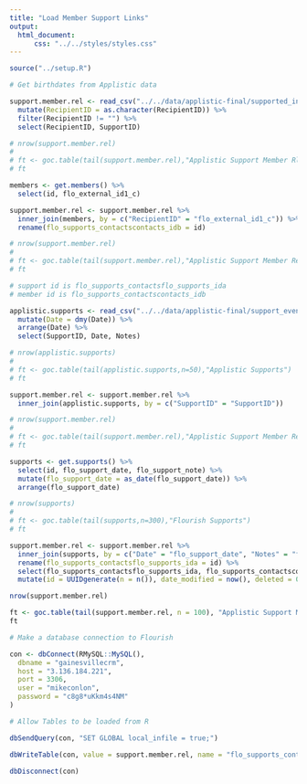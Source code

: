 ```yaml
---
title: "Load Member Support Links"
output:
  html_document:
      css: "../../styles/styles.css"
---
```

```r
source("../setup.R")
```
```r
# Get birthdates from Applistic data

support.member.rel <- read_csv("../../data/applistic-final/supported_individuals.csv") %>%
  mutate(RecipientID = as.character(RecipientID)) %>%
  filter(RecipientID != "") %>%
  select(RecipientID, SupportID)

# nrow(support.member.rel)
#
# ft <- goc.table(tail(support.member.rel),"Applistic Support Member Rleationship")
# ft

members <- get.members() %>%
  select(id, flo_external_id1_c)

support.member.rel <- support.member.rel %>%
  inner_join(members, by = c("RecipientID" = "flo_external_id1_c")) %>%
  rename(flo_supports_contactscontacts_idb = id)

# nrow(support.member.rel)
#
# ft <- goc.table(tail(support.member.rel),"Applistic Support Member Relationship")
# ft

# support id is flo_supports_contactsflo_supports_ida
# member id is flo_supports_contactscontacts_idb

applistic.supports <- read_csv("../../data/applistic-final/support_events.csv") %>%
  mutate(Date = dmy(Date)) %>%
  arrange(Date) %>%
  select(SupportID, Date, Notes)

# nrow(applistic.supports)
#
# ft <- goc.table(tail(applistic.supports,n=50),"Applistic Supports")
# ft

support.member.rel <- support.member.rel %>%
  inner_join(applistic.supports, by = c("SupportID" = "SupportID"))

# nrow(support.member.rel)
#
# ft <- goc.table(tail(support.member.rel),"Applistic Support Member Relationship")
# ft

supports <- get.supports() %>%
  select(id, flo_support_date, flo_support_note) %>%
  mutate(flo_support_date = as_date(flo_support_date)) %>%
  arrange(flo_support_date)

# nrow(supports)
#
# ft <- goc.table(tail(supports,n=300),"Flourish Supports")
# ft

support.member.rel <- support.member.rel %>%
  inner_join(supports, by = c("Date" = "flo_support_date", "Notes" = "flo_support_note")) %>%
  rename(flo_supports_contactsflo_supports_ida = id) %>%
  select(flo_supports_contactsflo_supports_ida, flo_supports_contactscontacts_idb) %>%
  mutate(id = UUIDgenerate(n = n()), date_modified = now(), deleted = 0)

nrow(support.member.rel)

ft <- goc.table(tail(support.member.rel, n = 100), "Applistic Support Member Relationship")
ft
```
``` r
# Make a database connection to Flourish

con <- dbConnect(RMySQL::MySQL(),
  dbname = "gainesvillecrm",
  host = "3.136.184.221",
  port = 3306,
  user = "mikeconlon",
  password = "c8g8*uKkm4s4NM"
)

# Allow Tables to be loaded from R

dbSendQuery(con, "SET GLOBAL local_infile = true;")

dbWriteTable(con, value = support.member.rel, name = "flo_supports_contacts_c", append = T, row.names = F)

dbDisconnect(con)
```
